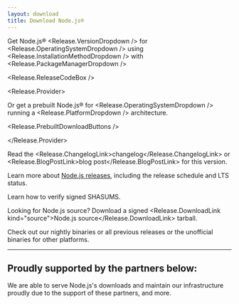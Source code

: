 ```yaml
---
layout: download
title: Download Node.js®
---
```


<section>

Get Node.js® <Release.VersionDropdown /> for <Release.OperatingSystemDropdown /> using <Release.InstallationMethodDropdown /> with <Release.PackageManagerDropdown />

<Release.ReleaseCodeBox />

<Release.Provider>

Or get a prebuilt Node.js® for <Release.OperatingSystemDropdown /> running a <Release.PlatformDropdown /> architecture.

<Release.PrebuiltDownloadButtons />

</Release.Provider>

</section>

<section className='mb-2'>

Read the <Release.ChangelogLink>changelog</Release.ChangelogLink> or <Release.BlogPostLink>blog post</Release.BlogPostLink> for this version.

Learn more about [Node.js releases](/about/previous-releases), including the release schedule and LTS status.

Learn how to <LinkWithArrow href="https://github.com/nodejs/node#verifying-binaries">verify</LinkWithArrow> signed SHASUMS.

Looking for Node.js source? Download a signed <Release.DownloadLink kind="source">Node.js source</Release.DownloadLink> tarball.

Check out our <LinkWithArrow href="https://nodejs.org/download/nightly/">nightly</LinkWithArrow> binaries or
all <LinkWithArrow href="https://nodejs.org/download/release/">previous releases</LinkWithArrow>
or the <LinkWithArrow href="https://unofficial-builds.nodejs.org/download/">unofficial</LinkWithArrow> binaries for other platforms.

</section>

---

<section className="mt-3">
  <h2 className=''>Proudly supported by the partners below:</h2>

  <span className="text-center">
    We are able to serve Node.js's downloads and maintain our infrastructure
    proudly due to the support of these partners, <Link href="/about/partners">and more</Link>.
  </span>
  <div className='mt-4'>
    <PartnersLogoList categories="infrastructure"/>
  </div>
</section>
